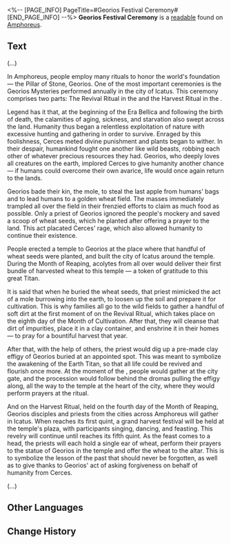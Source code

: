 <%-- [PAGE_INFO]
PageTitle=#Georios Festival Ceremony#
[END_PAGE_INFO] --%>
{{Readable Infobox
|id           = 438
|partIds      = 190740
|title        = 
|image        = Item Georios Festival Ceremony.png
|world        = Amphoreus
|parts        = 1
|author       = <!--to be added-->
|description  = Recorded with the important rituals that Georios' disciples in Amphoreus use to pay tribute to the god.
|part1        = Georios Festival Ceremony
|source1      = {{cx|Source missing}}
|characters   = Cerces; Georios
|factions     = 
}}
'''Georios Festival Ceremony''' is a [[readable]] found on [[Amphoreus]].
<!--
==Location==
{{Map Embed|<map name>|<marker id>}}
-->
==Text==
(...)

In Amphoreus, people employ many rituals to honor the world's foundation &mdash; the Pillar of Stone, Georios. One of the most important ceremonies is the Georios Mysteries performed annually in the city of Icatus. This ceremony comprises two parts: The Revival Ritual in the {{Rubi|Month of Cultivation|Fourth Month}} and the Harvest Ritual in the {{Rubi|Month of Reaping|Eighth Month}}.

Legend has it that, at the beginning of the Era Bellica and following the birth of death, the calamities of aging, sickness, and starvation also swept across the land. Humanity thus began a relentless exploitation of nature with excessive hunting and gathering in order to survive. Enraged by this foolishness, Cerces meted divine punishment and plants began to wither. In their despair, humankind fought one another like wild beasts, robbing each other of whatever precious resources they had. Georios, who deeply loves all creatures on the earth, implored Cerces to give humanity another chance &mdash; if humans could overcome their own avarice, life would once again return to the lands.

Georios bade their kin, the mole, to steal the last apple from humans' bags and to lead humans to a golden wheat field. The masses immediately trampled all over the field in their frenzied efforts to claim as much food as possible. Only a priest of Georios ignored the people's mockery and saved a scoop of wheat seeds, which he planted after offering a prayer to the land. This act placated Cerces' rage, which also allowed humanity to continue their existence.

People erected a temple to Georios at the place where that handful of wheat seeds were planted, and built the city of Icatus around the temple. During the Month of Reaping, acolytes from all over would deliver their first bundle of harvested wheat to this temple &mdash; a token of gratitude to this great Titan.

It is said that when he buried the wheat seeds, that priest mimicked the act of a mole burrowing into the earth, to loosen up the soil and prepare it for cultivation. This is why families all go to the wild fields to gather a handful of soft dirt at the first moment of {{Rubi|the Entry Hour|Dawn}} on the Revival Ritual, which takes place on the eighth day of the Month of Cultivation. After that, they will cleanse that dirt of impurities, place it in a clay container, and enshrine it in their homes &mdash; to pray for a bountiful harvest that year.

After that, with the help of others, the priest would dig up a pre-made clay effigy of Georios buried at an appointed spot. This was meant to symbolize the awakening of the Earth Titan, so that all life could be revived and flourish once more. At the moment of the {{Rubi|Lucid Hour|Morning}}, people would gather at the city gate, and the procession would follow behind the dromas pulling the effigy along, all the way to the temple at the heart of the city, where they would perform prayers at the ritual.

And on the Harvest Ritual, held on the fourth day of the Month of Reaping, Georios disciples and priests from the cities across Amphoreus will gather in Icatus. When {{Rubi|the Action Hour|Noon}} reaches its first quint, a grand harvest festival will be held at the temple's plaza, with participants singing, dancing, and feasting. This revelry will continue until {{Rubi|the Parting Hour|Evening}} reaches its fifth quint. As the feast comes to a head, the priests will each hold a single ear of wheat, perform their prayers to the statue of Georios in the temple and offer the wheat to the altar. This is to symbolize the lesson of the past that should never be forgotten, as well as to give thanks to Georios' act of asking forgiveness on behalf of humanity from Cerces.

(...)

<!--
==Trivia==
* 
-->
==Other Languages==
{{Other Languages
|en   = Georios Festival Ceremony
|zhs  = 吉奥里亚节日仪典
|zht  = 吉奧里亞節日儀典
|ja   = ジョーリアの祭日儀式
|ko   = 지오리오스 명절 의식
|es   = Ceremonia del festival de Georios
|fr   = Cérémonie du festival de Géorios
|ru   = Праздничная церемония Геориоса
|th   = พิธีฉลองเทศกาล Georios
|vi   = Nghi Thức Lễ Hội Georios
|de   = Ritus des Georios-Festes
|id   = Ritual Festival Georios
|pt   = Cerimônia do Festival de Georios
}}

==Change History==
{{Change History|3.0}}